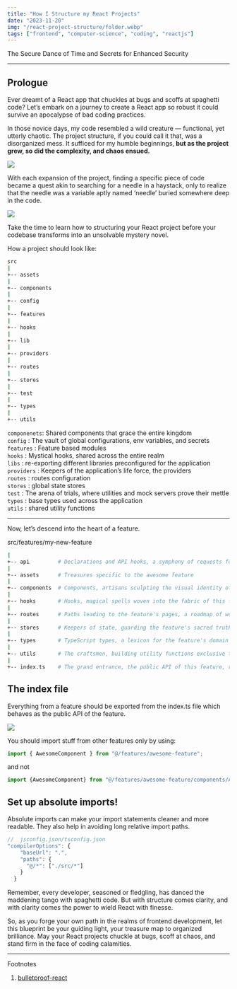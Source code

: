 ```yaml
---
title: "How I Structure my React Projects"
date: "2023-11-20"
img: "/react-project-structure/folder.webp"
tags: ["frontend", "computer-science", "coding", "reactjs"]
---
```


The Secure Dance of Time and Secrets for Enhanced Security

---

## Prologue

Ever dreamt of a React app that chuckles at bugs and scoffs at spaghetti code?
Let’s embark on a journey to create a React app so robust it could survive an
apocalypse of bad coding practices. <br/>

In those novice days, my code resembled a wild creature — functional, yet
utterly chaotic. The project structure, if you could call it that, was a
disorganized mess. It sufficed for my humble beginnings, **but as the project
grew, so did the complexity, and chaos ensued.**

<img src="/images/react-project-structure/inexperienced.webp" />

With each expansion of the project, finding a specific piece of code became a
quest akin to searching for a needle in a haystack, only to realize that the
needle was a variable aptly named ‘needle’ buried somewhere deep in the code.

<img src="/images/react-project-structure/exp.webp" />

Take the time to learn how to structuring your React project before your
codebase transforms into an unsolvable mystery novel.

How a project should look like:

```bash
src
|
+-- assets
|
+-- components
|
+-- config
|
+-- features
|
+-- hooks
|
+-- lib
|
+-- providers
|
+-- routes
|
+-- stores
|
+-- test
|
+-- types
|
+-- utils
```

`componenets`: Shared components that grace the entire kingdom <br/> `config` :
The vault of global configurations, env variables, and secrets<br/> `features` :
Feature based modules<br/> `hooks` : Mystical hooks, shared across the entire
realm<br/> `libs` : re-exporting different libraries preconfigured for the
application<br/> `providers` : Keepers of the application’s life force, the
providers<br/> `routes` : routes configuration<br/> `stores` : global state
stores<br/> `test` : The arena of trials, where utilities and mock servers prove
their mettle<br/> `types` : base types used across the application<br/> `utils`
: shared utility functions<br/>

---

Now, let’s descend into the heart of a feature.

src/features/my-new-feature

```bash
|
+-- api         # Declarations and API hooks, a symphony of requests for this feature
|
+-- assets      # Treasures specific to the awesome feature
|
+-- components  # Components, artisans sculpting the visual identity of the feature
|
+-- hooks       # Hooks, magical spells woven into the fabric of this feature
|
+-- routes      # Paths leading to the feature's pages, a roadmap of wonder
|
+-- stores      # Keepers of state, guarding the feature's sacred truths
|
+-- types       # TypeScript types, a lexicon for the feature's domain
|
+-- utils       # The craftsmen, building utility functions exclusive to this feature
|
+-- index.ts    # The grand entrance, the public API of this feature, revealing its essence
```

## The index file

Everything from a feature should be exported from the index.ts file which
behaves as the public API of the feature.

<img src="/images/react-project-structure/index.webp" />

You should import stuff from other features only by using:

```javascript
import { AwesomeComponent } from "@/features/awesome-feature";
```

and not

```javascript
import {AwesomeComponent} from "@/features/awesome-feature/components/AwesomeComponent
```

## Set up absolute imports!

Absolute imports can make your import statements cleaner and more readable. They
also help in avoiding long relative import paths.

```javascript
//  jsconfig.json/tsconfig.json
"compilerOptions": {
    "baseUrl": ".",
    "paths": {
      "@/*": ["./src/*"]
    }
  }
```

Remember, every developer, seasoned or fledgling, has danced the maddening tango
with spaghetti code. But with structure comes clarity, and with clarity comes
the power to wield React with finesse.

So, as you forge your own path in the realms of frontend development, let this
blueprint be your guiding light, your treasure map to organized brilliance. May
your React projects chuckle at bugs, scoff at chaos, and stand firm in the face
of coding calamities.

---

Footnotes
1. [bulletproof-react](https://github.com/alan2207/bulletproof-react)
